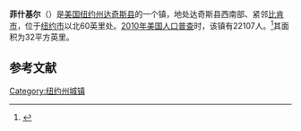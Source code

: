 {{Infobox settlement
|name                     = 菲什基尔
|settlement_type          = 镇
|nickname                 =
|motto                    =

<!-- Images -->
|image_skyline            = Downtown Fishkill, NY.jpg
|imagesize                =
|image_caption            = 菲什基尔镇中心
|image_flag               =
|image_seal               = <!-- 檔案不存在 Seal of the Town of Fishkill, New York.png ，可從英文維基百科取得 -->

<!-- Maps -->
|pushpin_map            =
|pushpin_label_position = <!-- the position of the pushpin label: left, right, top, bottom, none -->
|pushpin_map_caption    =
|pushpin_mapsize        =
|image_map                = Dutchess County New York incorporated areas Fishkill highlighted.svg
|mapsize                  = 220px
|map_caption              = 
|image_map1               =
|mapsize1                 =
|map_caption1             =

<!-- Location -->
|coordinates_display      = inline,title
|coordinates_region       = US-NY
|subdivision_type         = [[国家|国家]]
|subdivision_name         = [[美国|美国]]
|subdivision_type1        = [[美国行政区划|州]]
|subdivision_name1        = [[纽约州|纽约州]]
|subdivision_type2        = [[纽约州行政区划|县]]
|subdivision_name2        = [[达奇斯县|达奇斯县]]
|government_footnotes     =
|government_type          =
|established_title        =
|established_date         =

<!-- Area -->
|unit_pref  =  Imperial
|area_footnotes           =
|area_magnitude           =
|area_total_km2           = 82.9
|area_land_km2            = 70.8
|area_water_km2           = 12.1
|area_total_sq_mi         = 
|area_land_sq_mi          = 
|area_water_sq_mi         = 

<!-- Population -->
|population_as_of         = [[2010年美国人口普查|2010]]
|population_footnotes     =
|population_total         = 22107
|population_density_km2   = 312.2
|population_density_sq_mi = 

<!-- General information -->
|timezone                 = [[美国东部时间|EST]]
|utc_offset               = -5
|timezone_DST             = EDT
|utc_offset_DST           = -4
|elevation_footnotes      =
|elevation_m              = 80
|elevation_ft             = 262
|latd = 41 |latm = 31 |lats = 40 |latNS = N
|longd = 73 |longm = 54 |longs = 54 |longEW = W

<!-- Area/postal codes & others -->
|postal_code_type         = [[美国邮政编码|邮政编码]]
|postal_code              = 12524, 12527
|area_code                = [[美国电话区号845|845]]
|website                  = {{URL|www.fishkill-ny.gov}}
|footnotes                =
}}
'''菲什基尔'''（{{lang-en|Fishkill}}）是[[美国|美国]][[纽约州|纽约州]][[达奇斯县|达奇斯县]]的一个镇，地处达奇斯县西南部、紧邻[[比肯_(纽约州)|比肯市]]，位于[[纽约市|纽约市]]以北60英里处。[[2010年美国人口普查|2010年美国人口普查]]时，该镇有22107人。<ref name>{{cite web|url=http://factfinder2.census.gov|publisher=[[United_States_Census_Bureau|United States Census Bureau]]|title=American FactFinder}}</ref>其面积为32平方英里。

== 参考文献 ==
{{reflist}}

{{NY-stub}}
[[Category:纽约州城镇|Category:纽约州城镇]]